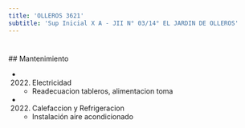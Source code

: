 ```yaml
---
title: 'OLLEROS 3621'
subtitle: 'Sup Inicial X A - JII N° 03/14° EL JARDIN DE OLLEROS'
---
```


#


 ## Mantenimiento

*  (2022) Electricidad 
    + Readecuacion tableros, alimentacion toma

*  (2022) Calefaccion y Refrigeracion 
    + Instalación aire acondicionado



